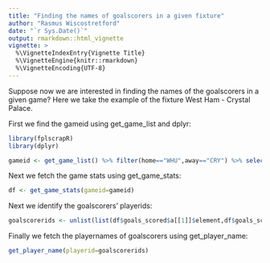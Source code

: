 ```yaml
---
title: "Finding the names of goalscorers in a given fixture"
author: "Rasmus Wiscostretford"
date: "`r Sys.Date()`"
output: rmarkdown::html_vignette
vignette: >
  %\VignetteIndexEntry{Vignette Title}
  %\VignetteEngine{knitr::rmarkdown}
  %\VignetteEncoding{UTF-8}
---
```


Suppose now we are interested in finding the names of the goalscorers in a given game? Here we take the example of the fixture West Ham - Crystal Palace.

First we find the gameid using get_game_list and dplyr:

```r

library(fplscrapR)
library(dplyr)

gameid <- get_game_list() %>% filter(home=="WHU",away=="CRY") %>% select(id)

```

Next we fetch the game stats using get_game_stats:

```r

df <- get_game_stats(gameid=gameid)
```

Next we identify the goalscorers' playerids:

```r

goalscorerids <- unlist(list(df$goals_scored$a[[1]]$element,df$goals_scored$h[[1]]$element))
```

Finally we fetch the playernames of goalscorers using get_player_name:

```r

get_player_name(playerid=goalscorerids)
```

